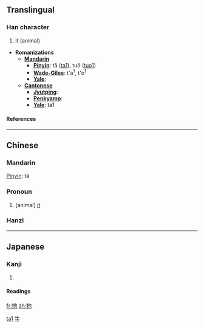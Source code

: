 {{zh-hanzi|{{zh-lookup|牠}}}}
==Translingual==

===Han character===
{{Han char|rn=93|rad=牛|as=03|sn=7|four=2451<sub>2</sub>|canj=竹手心木 (HQPD)}}

# it (animal)

* '''Romanizations'''
** '''[[Mandarin]]'''
*** '''[[Pinyin]]''': tā ([[ta1]]), tuō ([[tuo1]])
*** '''[[Wade-Giles]]''': t'a<sup>1</sup>, t'o<sup>1</sup>
*** '''[[Yale]]''':
** '''[[Cantonese]]'''
*** '''[[Jyutping]]''':
*** '''[[Penkyamp]]''':
*** '''[[Yale]]''': ta1

====References====
{{Han ref|kx=0697.090|dkj=19931|dj=1109.060|hdz=31803.010|uh=7260|ud=29280|bh=A865|bd=43109}}

----

==Chinese==
{{zh-attention|Chinese header should be replaced with language|key=牛03牠}}

===Mandarin===
{{rfc-header|Mandarin}}
[[Pinyin]]: tā

===Pronoun===
{{ZHchar|牠}}{{zh-attention|needs inflection template}}

# [animal] [[it]]

===Hanzi===
{{see|它}}

----

==Japanese==

===Kanji===
{{ja-kanji|grade=|rs=牛03}}

# {{defn|Japanese}}

====Readings====
{{ja-readings|on=[[た]] (ta), [[だ]] (da)|kun=}}

[[Category:zh-cn:Pronouns|ta1]]
[[Category:zh-tw:Pronouns|牛]]

[[fr:牠]]
[[zh:牠]]
